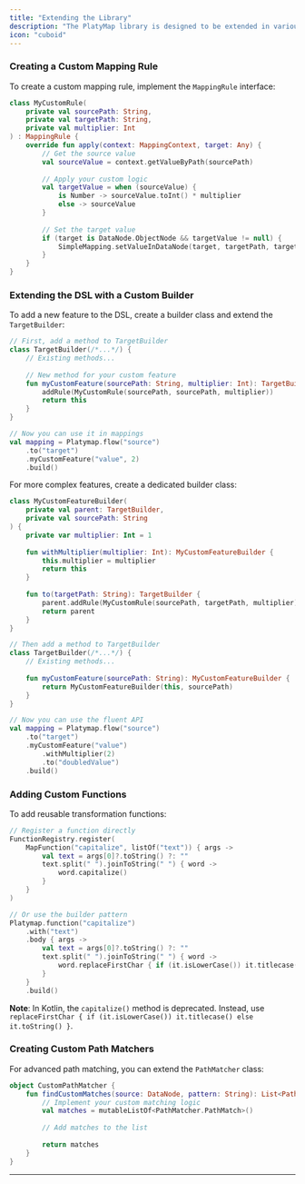 ```yaml
---
title: "Extending the Library"
description: "The PlatyMap library is designed to be extended in various ways. Here's how to add new functionality"
icon: "cuboid"
---
```


### Creating a Custom Mapping Rule

To create a custom mapping rule, implement the `MappingRule` interface:

```kotlin
class MyCustomRule(
    private val sourcePath: String,
    private val targetPath: String,
    private val multiplier: Int
) : MappingRule {
    override fun apply(context: MappingContext, target: Any) {
        // Get the source value
        val sourceValue = context.getValueByPath(sourcePath)
        
        // Apply your custom logic
        val targetValue = when (sourceValue) {
            is Number -> sourceValue.toInt() * multiplier
            else -> sourceValue
        }
        
        // Set the target value
        if (target is DataNode.ObjectNode && targetValue != null) {
            SimpleMapping.setValueInDataNode(target, targetPath, targetValue)
        }
    }
}
```

### Extending the DSL with a Custom Builder

To add a new feature to the DSL, create a builder class and extend the `TargetBuilder`:

```kotlin
// First, add a method to TargetBuilder
class TargetBuilder(/*...*/) {
    // Existing methods...
    
    // New method for your custom feature
    fun myCustomFeature(sourcePath: String, multiplier: Int): TargetBuilder {
        addRule(MyCustomRule(sourcePath, sourcePath, multiplier))
        return this
    }
}

// Now you can use it in mappings
val mapping = Platymap.flow("source")
    .to("target")
    .myCustomFeature("value", 2)
    .build()
```

For more complex features, create a dedicated builder class:

```kotlin
class MyCustomFeatureBuilder(
    private val parent: TargetBuilder,
    private val sourcePath: String
) {
    private var multiplier: Int = 1
    
    fun withMultiplier(multiplier: Int): MyCustomFeatureBuilder {
        this.multiplier = multiplier
        return this
    }
    
    fun to(targetPath: String): TargetBuilder {
        parent.addRule(MyCustomRule(sourcePath, targetPath, multiplier))
        return parent
    }
}

// Then add a method to TargetBuilder
class TargetBuilder(/*...*/) {
    // Existing methods...
    
    fun myCustomFeature(sourcePath: String): MyCustomFeatureBuilder {
        return MyCustomFeatureBuilder(this, sourcePath)
    }
}

// Now you can use the fluent API
val mapping = Platymap.flow("source")
    .to("target")
    .myCustomFeature("value")
        .withMultiplier(2)
        .to("doubledValue")
    .build()
```

### Adding Custom Functions

To add reusable transformation functions:

```kotlin
// Register a function directly
FunctionRegistry.register(
    MapFunction("capitalize", listOf("text")) { args ->
        val text = args[0]?.toString() ?: ""
        text.split(" ").joinToString(" ") { word ->
            word.capitalize()
        }
    }
)

// Or use the builder pattern
Platymap.function("capitalize")
    .with("text")
    .body { args ->
        val text = args[0]?.toString() ?: ""
        text.split(" ").joinToString(" ") { word ->
            word.replaceFirstChar { if (it.isLowerCase()) it.titlecase() else it.toString() }
        }
    }
    .build()
```

**Note**: In Kotlin, the `capitalize()` method is deprecated. Instead, use `replaceFirstChar { if (it.isLowerCase()) it.titlecase() else it.toString() }`.

### Creating Custom Path Matchers

For advanced path matching, you can extend the `PathMatcher` class:

```kotlin
object CustomPathMatcher {
    fun findCustomMatches(source: DataNode, pattern: String): List<PathMatcher.PathMatch> {
        // Implement your custom matching logic
        val matches = mutableListOf<PathMatcher.PathMatch>()
        
        // Add matches to the list
        
        return matches
    }
}
```

---